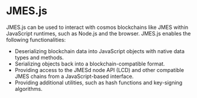 
# JMES.js

JMES.js can be used to interact with cosmos blockchains like JMES within JavaScript runtimes, such as Node.js and the browser. JMES.js enables the following functionalities:

- Deserializing blockchain data into JavaScript objects with native data types and methods.
- Serializing objects back into a blockchain-compatible format.
- Providing access to the JMESd node API (LCD) and other compatible JMES chains from a JavaScript-based interface.
- Providing additional utilities, such as hash functions and key-signing algorithms.

